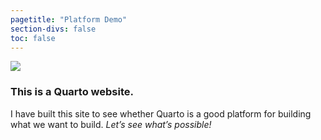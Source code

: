 ```yaml
---
pagetitle: "Platform Demo"
section-divs: false
toc: false
---
```

:::{.column-screen}
![](images/homepage.jpg)
:::
### This is a **Quarto** website.

I have built this site to see whether Quarto is a good platform for building what we want to build. *Let's see what's possible!*